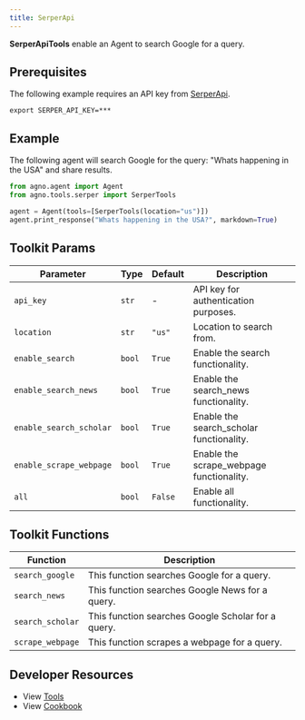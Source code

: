 ```yaml
---
title: SerperApi
---
```


**SerperApiTools** enable an Agent to search Google for a query.

## Prerequisites

The following example requires an API key from [SerperApi](https://serper.dev/).

```shell
export SERPER_API_KEY=***
```

## Example

The following agent will search Google for the query: "Whats happening in the USA" and share results.

```python cookbook/tools/serper_tools.py
from agno.agent import Agent
from agno.tools.serper import SerperTools

agent = Agent(tools=[SerperTools(location="us")])
agent.print_response("Whats happening in the USA?", markdown=True)
```

## Toolkit Params

| Parameter  | Type  | Default | Description                          |
| ---------- | ----- | ------- | ------------------------------------ |
| `api_key`  | `str` | -       | API key for authentication purposes. |
| `location` | `str` | `"us"`  | Location to search from.             |
| `enable_search` | `bool` | `True` | Enable the search functionality. |
| `enable_search_news` | `bool` | `True` | Enable the search_news functionality. |
| `enable_search_scholar` | `bool` | `True` | Enable the search_scholar functionality. |
| `enable_scrape_webpage` | `bool` | `True` | Enable the scrape_webpage functionality. |
| `all` | `bool` | `False` | Enable all functionality. |

## Toolkit Functions

| Function        | Description                                |
| --------------- | ------------------------------------------ |
| `search_google` | This function searches Google for a query. |
| `search_news` | This function searches Google News for a query. |
| `search_scholar` | This function searches Google Scholar for a query. |
| `scrape_webpage` | This function scrapes a webpage for a query. |

## Developer Resources

- View [Tools](https://github.com/agno-agi/agno/blob/main/libs/agno/agno/tools/serper.py)
- View [Cookbook](https://github.com/agno-agi/agno/tree/main/cookbook/tools/serper_tools.py)
